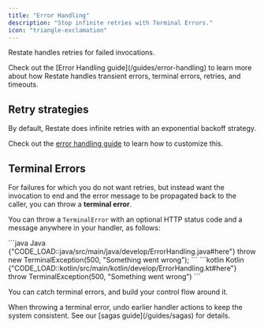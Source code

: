 ```yaml
---
title: "Error Handling"
description: "Stop infinite retries with Terminal Errors."
icon: "triangle-exclamation"
---
```


Restate handles retries for failed invocations.

<Info>
    Check out the [Error Handling guide](/guides/error-handling) to learn more about how Restate handles transient errors, terminal errors, retries, and timeouts.
</Info>

## Retry strategies
By default, Restate does infinite retries with an exponential backoff strategy.

Check out the [error handling guide](/guides/error-handling) to learn how to customize this. 

## Terminal Errors

For failures for which you do not want retries, but instead want the invocation to end and the error message
to be propagated back to the caller, you can throw a **terminal error**.

You can throw a `TerminalError` with an optional HTTP status code and a message anywhere in your handler, as follows:

<CodeGroup>
```java Java {"CODE_LOAD::java/src/main/java/develop/ErrorHandling.java#here"} 
throw new TerminalException(500, "Something went wrong");
```
```kotlin Kotlin {"CODE_LOAD::kotlin/src/main/kotlin/develop/ErrorHandling.kt#here"} 
throw TerminalException(500, "Something went wrong")
```
</CodeGroup>

You can catch terminal errors, and build your control flow around it.

<Info>
    When throwing a terminal error, undo earlier handler actions to keep the system consistent. See our [sagas guide](/guides/sagas) for details.
</Info>